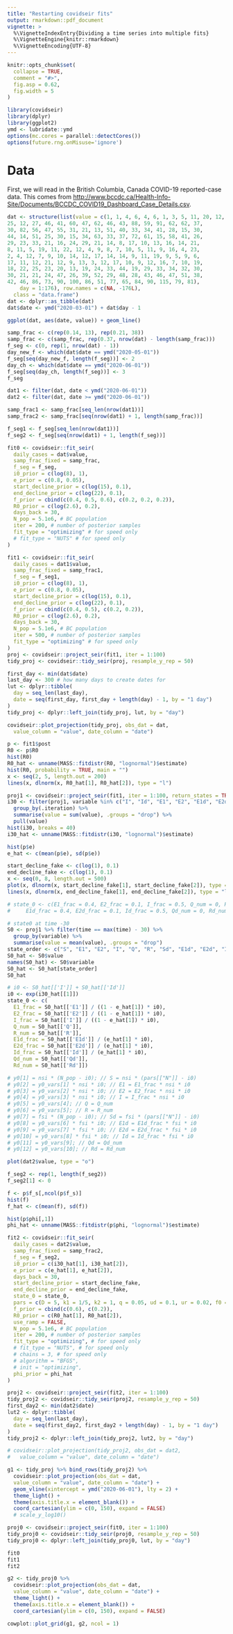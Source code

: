 ```yaml
---
title: "Restarting covidseir fits"
output: rmarkdown::pdf_document
vignette: >
  %\VignetteIndexEntry{Dividing a time series into multiple fits}
  %\VignetteEngine{knitr::rmarkdown}
  %\VignetteEncoding{UTF-8}
---
```


```r
knitr::opts_chunk$set(
  collapse = TRUE,
  comment = "#>",
  fig.asp = 0.62,
  fig.width = 5
)
```

```r
library(covidseir)
library(dplyr)
library(ggplot2)
ymd <- lubridate::ymd
options(mc.cores = parallel::detectCores())
options(future.rng.onMisuse='ignore')
```

# Data

First, we will read in the British Columbia, Canada COVID-19 reported-case data. This comes from <http://www.bccdc.ca/Health-Info-Site/Documents/BCCDC_COVID19_Dashboard_Case_Details.csv>.

```r
dat <- structure(list(value = c(1, 1, 4, 6, 4, 6, 1, 3, 5, 11, 20, 12, 
25, 12, 27, 46, 41, 60, 47, 62, 46, 43, 88, 59, 91, 62, 62, 37, 
30, 82, 56, 47, 55, 31, 21, 13, 51, 40, 33, 34, 41, 28, 15, 30, 
44, 14, 51, 25, 30, 15, 34, 63, 33, 37, 72, 61, 15, 58, 41, 26, 
29, 23, 33, 21, 16, 24, 29, 21, 14, 8, 17, 10, 13, 16, 14, 21, 
8, 11, 5, 19, 11, 22, 12, 4, 9, 8, 7, 10, 5, 11, 9, 16, 4, 23, 
2, 4, 12, 7, 9, 10, 14, 12, 17, 14, 14, 9, 11, 19, 9, 5, 9, 6, 
17, 11, 12, 21, 12, 9, 13, 3, 12, 17, 10, 9, 12, 16, 7, 10, 19, 
18, 22, 25, 23, 20, 13, 19, 24, 33, 44, 19, 29, 33, 34, 32, 30, 
30, 21, 21, 24, 47, 26, 39, 52, 29, 48, 28, 43, 46, 47, 51, 38, 
42, 46, 86, 73, 90, 100, 86, 51, 77, 65, 84, 90, 115, 79, 81), 
    day = 1:176), row.names = c(NA, -176L), 
  class = "data.frame")
dat <- dplyr::as_tibble(dat)
dat$date <- ymd("2020-03-01") + dat$day - 1
```

```r
ggplot(dat, aes(date, value)) + geom_line()
```

```r
samp_frac <- c(rep(0.14, 13), rep(0.21, 38))
samp_frac <- c(samp_frac, rep(0.37, nrow(dat) - length(samp_frac)))
f_seg <- c(0, rep(1, nrow(dat) - 1))
day_new_f <- which(dat$date == ymd("2020-05-01"))
f_seg[seq(day_new_f, length(f_seg))] <- 2
day_ch <- which(dat$date == ymd("2020-06-01"))
f_seg[seq(day_ch, length(f_seg))] <- 3
f_seg
```

```r
dat1 <- filter(dat, date < ymd("2020-06-01"))
dat2 <- filter(dat, date >= ymd("2020-06-01"))

samp_frac1 <- samp_frac[seq_len(nrow(dat1))]
samp_frac2 <- samp_frac[seq(nrow(dat1) + 1, length(samp_frac))]

f_seg1 <- f_seg[seq_len(nrow(dat1))]
f_seg2 <- f_seg[seq(nrow(dat1) + 1, length(f_seg))]
```

```r
fit0 <- covidseir::fit_seir(
  daily_cases = dat$value,
  samp_frac_fixed = samp_frac, 
  f_seg = f_seg,
  i0_prior = c(log(8), 1),
  e_prior = c(0.8, 0.05),
  start_decline_prior = c(log(15), 0.1),
  end_decline_prior = c(log(22), 0.1),
  f_prior = cbind(c(0.4, 0.5, 0.6), c(0.2, 0.2, 0.2)),
  R0_prior = c(log(2.6), 0.2),
  days_back = 30,
  N_pop = 5.1e6, # BC population
  iter = 200, # number of posterior samples
  fit_type = "optimizing" # for speed only
  # fit_type = "NUTS" # for speed only
)

fit1 <- covidseir::fit_seir(
  daily_cases = dat1$value,
  samp_frac_fixed = samp_frac1, 
  f_seg = f_seg1,
  i0_prior = c(log(8), 1),
  e_prior = c(0.8, 0.05),
  start_decline_prior = c(log(15), 0.1),
  end_decline_prior = c(log(22), 0.1),
  f_prior = cbind(c(0.4, 0.5), c(0.2, 0.2)),
  R0_prior = c(log(2.6), 0.2),
  days_back = 30,
  N_pop = 5.1e6, # BC population
  iter = 500, # number of posterior samples
  fit_type = "optimizing" # for speed only
)
proj <- covidseir::project_seir(fit1, iter = 1:100)
tidy_proj <- covidseir::tidy_seir(proj, resample_y_rep = 50)

first_day <- min(dat$date)
last_day <- 300 # how many days to create dates for
lut <- dplyr::tibble(
  day = seq_len(last_day),
  date = seq(first_day, first_day + length(day) - 1, by = "1 day")
)
tidy_proj <- dplyr::left_join(tidy_proj, lut, by = "day")

covidseir::plot_projection(tidy_proj, obs_dat = dat,
  value_column = "value", date_column = "date")

p <- fit1$post
R0 <- p$R0
hist(R0)
R0_hat <- unname(MASS::fitdistr(R0, "lognormal")$estimate)
hist(R0, probability = TRUE, main = "")
x <- seq(2, 5, length.out = 200)
lines(x, dlnorm(x, R0_hat[1], R0_hat[2]), type = "l")

proj1 <- covidseir::project_seir(fit1, iter = 1:100, return_states = TRUE)
i30 <- filter(proj1, variable %in% c("I", "Id", "E1", "E2", "E1d", "E2d") & time == max(proj1$time) - 30) %>% 
  group_by(.iteration) %>% 
  summarise(value = sum(value), .groups = "drop") %>% 
  pull(value)
hist(i30, breaks = 40)
i30_hat <- unname(MASS::fitdistr(i30, "lognormal")$estimate)

hist(p$e)
e_hat <- c(mean(p$e), sd(p$e))

start_decline_fake <- c(log(1), 0.1)
end_decline_fake <- c(log(1), 0.1)
x <- seq(0, 8, length.out = 500)
plot(x, dlnorm(x, start_decline_fake[1], start_decline_fake[2]), type = "l")
lines(x, dlnorm(x, end_decline_fake[1], end_decline_fake[2]), type = "l")

# state_0 <- c(E1_frac = 0.4, E2_frac = 0.1, I_frac = 0.5, Q_num = 0, R_num = 0,
#     E1d_frac = 0.4, E2d_frac = 0.1, Id_frac = 0.5, Qd_num = 0, Rd_num = 0)

# state0 at time -30
S0 <- proj1 %>% filter(time == max(time) - 30) %>%
  group_by(variable) %>% 
  summarise(value = mean(value), .groups = "drop")
state_order <- c("S", "E1", "E2", "I", "Q", "R", "Sd", "E1d", "E2d", "Id", "Qd", "Rd")
S0_hat <- S0$value
names(S0_hat) <- S0$variable
S0_hat <- S0_hat[state_order]
S0_hat

# i0 <- S0_hat[['I']] + S0_hat[['Id']]
i0 <- exp(i30_hat[[1]])
state_0 <- c(
  E1_frac = S0_hat[['E1']] / ((1 - e_hat[1]) * i0), 
  E2_frac = S0_hat[['E2']] / ((1 - e_hat[1]) * i0), 
  I_frac = S0_hat[['I']] / ((1 - e_hat[1]) * i0), 
  Q_num = S0_hat[['Q']], 
  R_num = S0_hat[['R']],
  E1d_frac = S0_hat[['E1d']] / (e_hat[1] * i0), 
  E2d_frac = S0_hat[['E2d']] / (e_hat[1] * i0), 
  Id_frac = S0_hat[['Id']] / (e_hat[1] * i0), 
  Qd_num = S0_hat[['Qd']], 
  Rd_num = S0_hat[['Rd']])

# y0[1] = nsi * (N_pop - i0); // S = nsi * (pars[["N"]] - i0)
# y0[2] = y0_vars[1] * nsi * i0; // E1 = E1_frac * nsi * i0
# y0[3] = y0_vars[2] * nsi * i0; // E2 = E2_frac * nsi * i0
# y0[4] = y0_vars[3] * nsi * i0; // I = I_frac * nsi * i0
# y0[5] = y0_vars[4]; // Q = Q_num
# y0[6] = y0_vars[5]; // R = R_num
# y0[7] = fsi * (N_pop - i0); // Sd = fsi * (pars[["N"]] - i0)
# y0[8] = y0_vars[6] * fsi * i0; // E1d = E1d_frac * fsi * i0
# y0[9] = y0_vars[7] * fsi * i0; // E2d = E2d_frac * fsi * i0
# y0[10] = y0_vars[8] * fsi * i0; // Id = Id_frac * fsi * i0
# y0[11] = y0_vars[9]; // Qd = Qd_num
# y0[12] = y0_vars[10]; // Rd = Rd_num

plot(dat2$value, type = "o")

f_seg2 <- rep(1, length(f_seg2))
f_seg2[1] <- 0

f <- p$f_s[,ncol(p$f_s)]
hist(f)
f_hat <- c(mean(f), sd(f))

hist(p$phi[,1])
phi_hat <- unname(MASS::fitdistr(p$phi, "lognormal")$estimate)

fit2 <- covidseir::fit_seir(
  daily_cases = dat2$value,
  samp_frac_fixed = samp_frac2, 
  f_seg = f_seg2,
  i0_prior = c(i30_hat[1], i30_hat[2]),
  e_prior = c(e_hat[1], e_hat[2]),
  days_back = 30,
  start_decline_prior = start_decline_fake,
  end_decline_prior = end_decline_fake,
  state_0 = state_0,
  pars = c(D = 5, k1 = 1/5, k2 = 1, q = 0.05, ud = 0.1, ur = 0.02, f0 = f_hat[1]),
  f_prior = cbind(c(0.6), c(0.2)),
  R0_prior = c(R0_hat[1], R0_hat[2]),
  use_ramp = FALSE,
  N_pop = 5.1e6, # BC population
  iter = 200, # number of posterior samples
  fit_type = "optimizing", # for speed only
  # fit_type = "NUTS", # for speed only
  # chains = 3, # for speed only
  # algorithm = "BFGS",
  # init = "optimizing",
  phi_prior = phi_hat
)

proj2 <- covidseir::project_seir(fit2, iter = 1:100)
tidy_proj2 <- covidseir::tidy_seir(proj2, resample_y_rep = 50)
first_day2 <- min(dat2$date)
lut2 <- dplyr::tibble(
  day = seq_len(last_day),
  date = seq(first_day2, first_day2 + length(day) - 1, by = "1 day")
)
tidy_proj2 <- dplyr::left_join(tidy_proj2, lut2, by = "day")

# covidseir::plot_projection(tidy_proj2, obs_dat = dat2,
#   value_column = "value", date_column = "date")

g1 <- tidy_proj %>% bind_rows(tidy_proj2) %>% 
  covidseir::plot_projection(obs_dat = dat,
  value_column = "value", date_column = "date") +
  geom_vline(xintercept = ymd("2020-06-01"), lty = 2) +
  theme_light() +
  theme(axis.title.x = element_blank()) +
  coord_cartesian(ylim = c(0, 150), expand = FALSE)
  # scale_y_log10()

proj0 <- covidseir::project_seir(fit0, iter = 1:100)
tidy_proj0 <- covidseir::tidy_seir(proj0, resample_y_rep = 50)
tidy_proj0 <- dplyr::left_join(tidy_proj0, lut, by = "day")

fit0
fit1
fit2

g2 <- tidy_proj0 %>%
  covidseir::plot_projection(obs_dat = dat,
  value_column = "value", date_column = "date") +
  theme_light() +
  theme(axis.title.x = element_blank()) +
  coord_cartesian(ylim = c(0, 150), expand = FALSE)

cowplot::plot_grid(g1, g2, ncol = 1)
```
